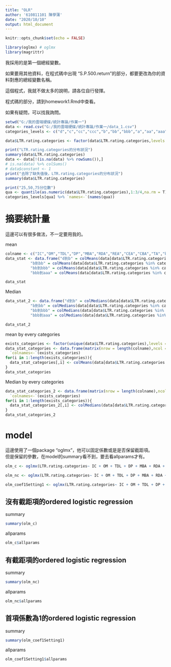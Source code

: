 ```yaml
---
title: "OLR"
author: '610811101 陳學蒲'
date: "2020/10/10"
output: html_document
---
```


```r
knitr::opts_chunk$set(echo = FALSE)
```

```r
library(oglmx) # oglmx
library(magrittr)
```

我採用的是第一個總經變數。   

如果要用其他資料，在程式碼中出現
"S.P.500.return"的部分，都要更改為你的資料對應的總經變數名稱。  

這個程式，我就不做太多的說明，請各位自行發揮。  

程式碼的部分，請到homework1.Rmd中查看。   

如果有疑問，可以找我詢問。   



```r
setwd("G:/我的雲端硬碟/統計專論/作業一")
data <- read.csv("G:/我的雲端硬碟/統計專論/作業一/data_1.csv")
categories_levels <- c("d","c","cc","ccc","b","bb","bbb","a","aa","aaa")

data$LTR.rating.categories <- factor(data$LTR.rating.categories,levels = categories_levels)

print("LTR.rating.categories的分布狀況")
summary(data$LTR.rating.categories)
data <- data[!(is.na(data) %>% rowSums()),] 
# is.na(data) %>% colSums()
# data$constant <- 1
print("去除了缺失值後，LTR.rating.categories的分布狀況")
summary(data$LTR.rating.categories)

print("25,50,75分位數")
qua <- quantile(as.numeric(data$LTR.rating.categories),1:3/4,na.rm = T)
categories_levels[qua] %>% `names<-`(names(qua))
```


# 摘要統計量     

這邊可以有很多做法，不一定要用我的。


mean 
```r
colname <- c("IC","OM","TDL","DP","MBA","RDA","REA","CEA","CBA","TA","beta","sigma","size","S.P.500.return")
data_stat <- data.frame("d到b" = colMeans(data[data$LTR.rating.categories %in% categories_levels[1:qua[1]],colname]),
           "b到bb" = colMeans(data[data$LTR.rating.categories %in% categories_levels[qua[1]:qua[2]],colname]),
           "bb到bbb" = colMeans(data[data$LTR.rating.categories %in% categories_levels[qua[2]:qua[3]],colname]),
           "bbb到aaa" = colMeans(data[data$LTR.rating.categories %in% categories_levels[qua[3]:length(categories_levels)],colname]))

data_stat
```

Median
```r
data_stat_2 <- data.frame("d到b" = colMedians(data[data$LTR.rating.categories %in% categories_levels[1:qua[1]],colname]),
           "b到bb" = colMedians(data[data$LTR.rating.categories %in% categories_levels[qua[1]:qua[2]],colname]),
           "bb到bbb" = colMedians(data[data$LTR.rating.categories %in% categories_levels[qua[2]:qua[3]],colname]),
           "bbb到aaa" = colMedians(data[data$LTR.rating.categories %in% categories_levels[qua[3]:length(categories_levels)],colname]))

data_stat_2
```


mean by every categories 
```r
exists_categories <- factor(unique(data$LTR.rating.categories),levels = categories_levels) %>% sort()
data_stat_categories <- data.frame(matrix(nrow = length(colname),ncol = length(exists_categories))) %>%
  `colnames<-`(exists_categories)
for(i in 1:length(exists_categories)){
  data_stat_categories[,i] <- colMeans(data[data$LTR.rating.categories == exists_categories[i],colname])
}
data_stat_categories
```



Median by every categories 
```r
data_stat_categories_2 <- data.frame(matrix(nrow = length(colname),ncol = length(exists_categories))) %>%
  `colnames<-`(exists_categories)
for(i in 1:length(exists_categories)){
  data_stat_categories_2[,i] <- colMedians(data[data$LTR.rating.categories == exists_categories[i],colname])
}
data_stat_categories_2
```


# model 

這邊使用了一個package "oglmx"，他可以固定係數或是是否保留截距項。  
但是保留的參數，在model的summary看不到，要去看allparams才有。   


```r
olm_c <- oglmx(LTR.rating.categories~ IC + OM + TDL + DP + MBA + RDA + REA + CEA + CBA + TA + beta + sigma + size +  S.P.500.return,data = data, delta=0,threshparam = c(0,rep(NA,7)),link =  "logit")

olm_nc <- oglmx(LTR.rating.categories~ IC + OM + TDL + DP + MBA + RDA + REA + CEA + CBA + TA + beta + sigma + size +  S.P.500.return,data = data, constantMEAN=F, constantSD= F, delta=0,link =  "logit")

olm_coef1Setting1 <- oglmx(LTR.rating.categories~ IC + OM + TDL + DP + MBA + RDA + REA + CEA + CBA + TA + beta + sigma + size +  S.P.500.return,data = data, constantMEAN=F, constantSD= T,delta=0, beta = c(1,rep(NA,13)),link =  "logit")


```







## 沒有截距項的ordered logistic regression  

summary  

```r
summary(olm_c)
```

allparams   
 
```r
olm_c$allparams
```


## 有截距項的ordered logistic regression  


summary  


```r
summary(olm_nc)
```

allparams   

```r
olm_nc$allparams
```


## 首項係數為1的ordered logistic regression  



summary  


```r
summary(olm_coef1Setting1)

```

allparams   

```r
olm_coef1Setting1$allparams
```




